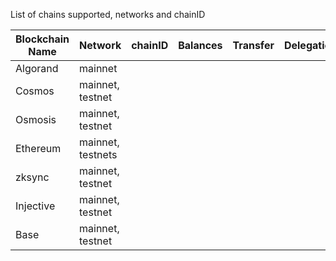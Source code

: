 List of chains supported, networks and chainID

| Blockchain Name | Network                  | chainID | Balances | Transfer | Delegation |
|-----------------|--------------------------|---------|----------|----------|------------|
| Algorand        | mainnet                  |         |          |          |            |
| Cosmos          | mainnet, testnet         |         |          |          |            |
| Osmosis         | mainnet, testnet         |         |          |          |            |
| Ethereum        | mainnet, testnets        |         |          |          |            |
| zksync          | mainnet, testnet         |         |          |          |            |
| Injective       | mainnet, testnet         |         |          |          |            |
| Base            | mainnet, testnet         |         |          |          |            |
